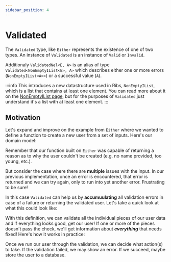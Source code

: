 ```yaml
---
sidebar_position: 4
---
```



# Validated

The `Validated` type, like `Either` represents the existence of one of two
types. An instance of `Validated` is an instance of `Valid` or `Invalid`.

Additionaly `ValidatedNel<E, A>` is an alias of type `Validated<NonEmptyIList<E>, A>`
which describes either one or more errors (`NonEmptyIList<A>>`) or a successful
value (`A`).

:::info
This introduces a new datastructure used in Ribs, `NonEmptyIList`, which is a
list that contains at least one element. You can read more about it on the
[NonEmptyIList page](collections.mdx#nonemptyilist), but for the purposes of
`Validated` just understand it's a list with at least one element.
:::

## Motivation

Let's expand and improve on the example from `Either` where we wanted to define
a function to create a new user from a set of inputs. Here's our domain model:

<CodeSnippet language="dart" title="Our User Model" snippet={ValidatedSnippet} section="create-user-1" />

Remember that our function built on `Either` was capable of returning a reason
as to why the user couldn't be created (e.g. no name provided, too young, etc.).

But consider the case where there are **multiple** issues with the input. In our
previous implementation, once an error is encountered, that error is returned
and we can try again, only to run into yet another error. Frustrating to be
sure!

In this case `Validated` can help us by **accumuulating** all validation errors
in case of a failure or returning the validated user. Let's take a quick look
at what this could look like:

<CodeSnippet language="dart" title="Utilizing ValidatedNel" snippet={ValidatedSnippet} section="create-user-2" />

With this definition, we can validate all the individual pieces of our user
data and if everything looks good, get our user! If one or more of the pieces
doesn't pass the check, we'll get information about ***everything*** that needs
fixed! Here's how it works in practice:

<CodeSnippet language="dart" title="Validated Output" snippet={ValidatedSnippet} section="create-user-3" />

Once we run our user through the validation, we can decide what action(s) to
take. If the validation failed, we may show an error. If we succeed, maybe
store the user to a database.

<CodeSnippet language="dart" title="Reating to ValidateNel" snippet={ValidatedSnippet} section="create-user-4" />